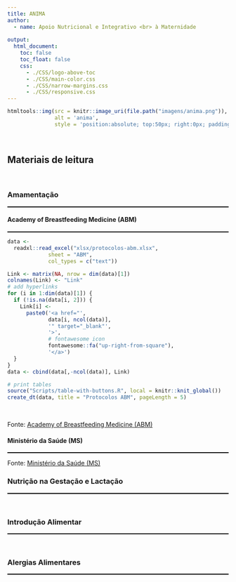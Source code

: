 ```yaml
---
title: ANIMA
author:
  - name: Apoio Nutricional e Integrativo <br> à Maternidade
  
output:
  html_document:
    toc: false
    toc_float: false
    css:
      - ./CSS/logo-above-toc
      - ./CSS/main-color.css
      - ./CSS/narrow-margins.css
      - ./CSS/responsive.css
---
```


```r
htmltools::img(src = knitr::image_uri(file.path("imagens/anima.png")), 
               alt = 'anima', 
               style = 'position:absolute; top:50px; right:0px; padding:10px; width:150px;')
```

<br>

## **Materiais de leitura** {.tabset .tabset-pills}

<br>

### Amamentação {.tabset .tabset-pills}

<!--script for generating HORIZONTAL LINE-->
<hr style="height:2px;border-width:0;color:black;background-color:black">

#### Academy of Breastfeeding Medicine (ABM)

<!--script for generating HORIZONTAL LINE-->
<hr style="height:2px;border-width:0;color:black;background-color:black">

```r
data <-
  readxl::read_excel("xlsx/protocolos-abm.xlsx",
             sheet = "ABM",
             col_types = c("text"))

Link <- matrix(NA, nrow = dim(data)[1])
colnames(Link) <- "Link"
# add hyperlinks
for (i in 1:dim(data)[1]) {
  if (!is.na(data[i, 2])) {
    Link[i] <-
      paste0('<a href="',
             data[i, ncol(data)],
             '" target="_blank"',
             '>',
             # fontawesome icon
             fontawesome::fa("up-right-from-square"),
             '</a>')
  }
}
data <- cbind(data[,-ncol(data)], Link)

# print tables
source("Scripts/table-with-buttons.R", local = knitr::knit_global())
create_dt(data, title = "Protocolos ABM", pageLength = 5)
```

<br>

Fonte: [Academy of Breastfeeding Medicine (ABM)](https://www.bfmed.org/)

#### Ministério da Saúde (MS) 

<!--script for generating HORIZONTAL LINE-->
<hr style="height:2px;border-width:0;color:black;background-color:black">

Fonte: [Ministério da Saúde (MS)](https://www.gov.br/saude/pt-br)

### Nutrição na Gestação e Lactação {.tabset .tabset-pills}

<!--script for generating HORIZONTAL LINE-->
<hr style="height:2px;border-width:0;color:black;background-color:black">

<br>

### Introdução Alimentar {.tabset .tabset-pills}

<!--script for generating HORIZONTAL LINE-->
<hr style="height:2px;border-width:0;color:black;background-color:black">

<br>

### Alergias Alimentares {.tabset .tabset-pills}

<!--script for generating HORIZONTAL LINE-->
<hr style="height:2px;border-width:0;color:black;background-color:black">

<br>

